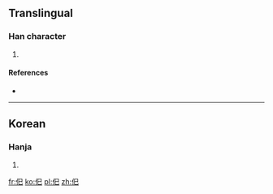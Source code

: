 ==Translingual==

===Han character===
{{Han char|rn=9|rad=人|as=03|sn=5|four=|canj=人口山 (ORU)}}

# {{defn|Han|sort=人03}}

====References====
* {{Han ref|kx=0094.051|dkj=|dj=|hdz=|uh=3436|ud=13366|bh=|bd=}}

----

==Korean==

===Hanja===
{{ko-hanja|hangeul=[[사]], [[화]]|rv=sa, hwa|mr=sa, hwa|y=sa, hwa|eumhun=되다|ehrv=doeda|ehmr=toeda|ehy=toyta}}

# {{defn|Korean|sort=人03}}

[[fr:㐶]]
[[ko:㐶]]
[[pl:㐶]]
[[zh:㐶]]